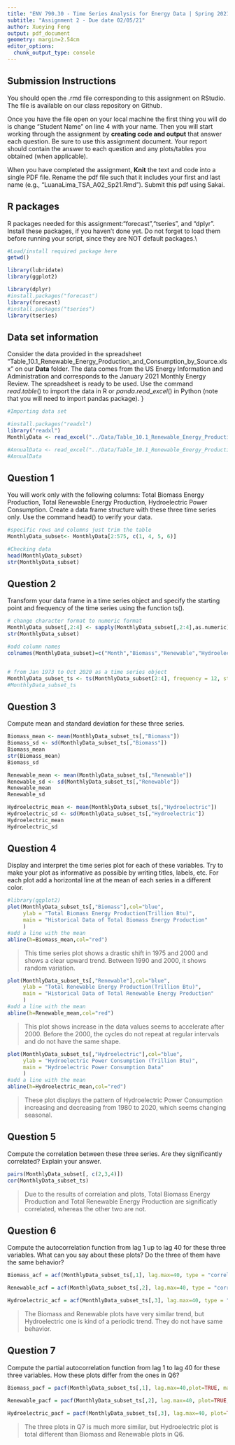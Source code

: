 ```yaml
---
title: "ENV 790.30 - Time Series Analysis for Energy Data | Spring 2021"
subtitle: "Assignment 2 - Due date 02/05/21"
author: Xueying Feng
output: pdf_document
geometry: margin=2.54cm
editor_options: 
  chunk_output_type: console
---
```


## Submission Instructions

You should open the .rmd file corresponding to this assignment on RStudio. The file is available on our class repository on Github.   

Once you have the file open on your local machine the first thing you will do is change "Student Name" on line 4 with your name. 
Then you will start working through the assignment by  **creating code and output** that answer each question. Be sure to use this assignment document. Your report should contain the answer to each question and any plots/tables you obtained (when applicable).

When you have completed the assignment, **Knit** the text and code into a single PDF file. Rename the pdf file such that it includes your first and last name (e.g., "LuanaLima_TSA_A02_Sp21.Rmd"). Submit this pdf using Sakai. 

## R packages

R packages needed for this assignment:"forecast","tseries", and "dplyr". Install these packages, if you haven't done yet. Do not forget to load them before running your script, since they are NOT default packages.\\

```r
#Load/install required package here
getwd()

library(lubridate)
library(ggplot2)

library(dplyr)
#install.packages("forecast")
library(forecast)
#install.packages("tseries")
library(tseries)
```


## Data set information  

Consider the data provided in the spreadsheet "Table_10.1_Renewable_Energy_Production_and_Consumption_by_Source.xlsx" on our **Data** folder. The data comes from the US Energy Information and Administration and corresponds to the January 2021 Monthly Energy Review. The spreadsheet is ready to be used. Use the command $read.table()$ to import the data in R or $panda.read\_excel()$ in Python (note that you will need to import pandas package). }


```r
#Importing data set

#install.packages("readxl")
library("readxl")
MonthlyData <- read_excel("../Data/Table_10.1_Renewable_Energy_Production_and_Consumption_by_Source.xlsx",sheet = 1, skip = 9) 

#AnnualData <- read_excel("../Data/Table_10.1_Renewable_Energy_Production_and_Consumption_by_Source.xlsx",2)
#AnnualData
```

## Question 1
You will work only with the following columns: Total Biomass Energy Production, Total Renewable Energy Production, Hydroelectric Power Consumption. Create a data frame structure with these three time series only. Use the command head() to verify your data.

```r
#specific rows and columns just trim the table
MonthlyData_subset<- MonthlyData[2:575, c(1, 4, 5, 6)]

#Checking data
head(MonthlyData_subset)
str(MonthlyData_subset)
```


## Question 2
Transform your data frame in a time series object and specify the starting point and frequency of the time series using the function ts().
```r
# change character format to numeric format
MonthlyData_subset[,2:4] <- sapply(MonthlyData_subset[,2:4],as.numeric)
str(MonthlyData_subset)

#add column names 
colnames(MonthlyData_subset)=c("Month","Biomass","Renewable","Hydroelectric")


# from Jan 1973 to Oct 2020 as a time series object
MonthlyData_subset_ts <- ts(MonthlyData_subset[2:4], frequency = 12, start = c(1973, 1, 1), end = c(2020, 10, 1)) 
#MonthlyData_subset_ts
```

## Question 3
Compute mean and standard deviation for these three series.
```r
Biomass_mean <- mean(MonthlyData_subset_ts[,"Biomass"])
Biomass_sd <- sd(MonthlyData_subset_ts[,"Biomass"])
Biomass_mean
str(Biomass_mean)
Biomass_sd

Renewable_mean <- mean(MonthlyData_subset_ts[,"Renewable"])
Renewable_sd <- sd(MonthlyData_subset_ts[,"Renewable"])
Renewable_mean
Renewable_sd

Hydroelectric_mean <- mean(MonthlyData_subset_ts[,"Hydroelectric"])
Hydroelectric_sd <- sd(MonthlyData_subset_ts[,"Hydroelectric"])
Hydroelectric_mean
Hydroelectric_sd

```


## Question 4
Display and interpret the time series plot for each of these variables. Try to make your plot as informative as possible by writing titles, labels, etc. For each plot add a horizontal line at the mean of each series in a different color.
```r
#library(ggplot2)
plot(MonthlyData_subset_ts[,"Biomass"],col="blue",
     ylab = "Total Biomass Energy Production(Trillion Btu)",
     main = "Historical Data of Total Biomass Energy Production"
     )
#add a line with the mean
abline(h=Biomass_mean,col="red")
```
>This time series plot shows a drastic shift in 1975 and 2000 and shows a clear upward trend. Between 1990 and 2000, it shows random variation.

```r
plot(MonthlyData_subset_ts[,"Renewable"],col="blue",
     ylab = "Total Renewable Energy Production(Trillion Btu)",
     main = "Historical Data of Total Renewable Energy Production"
     )
#add a line with the mean
abline(h=Renewable_mean,col="red")
```
>This plot shows increase in the data values seems to accelerate after 2000. Before the 2000, the cycles do not repeat at regular intervals and do not have the same shape.

```r
plot(MonthlyData_subset_ts[,"Hydroelectric"],col="blue",
     ylab = "Hydroelectric Power Consumption (Trillion Btu)",
     main = "Hydroelectric Power Consumption Data"
     )
#add a line with the mean
abline(h=Hydroelectric_mean,col="red")
```
>These plot displays the pattern of Hydroelectric Power Consumption increasing and decreasing from 1980 to 2020, which seems changing seasonal.

## Question 5
Compute the correlation between these three series. Are they significantly correlated? Explain your answer.
```r
pairs(MonthlyData_subset[, c(2,3,4)])
cor(MonthlyData_subset_ts)
```
>Due to the results of correlation and plots, Total Biomass Energy Production and Total Renewable Energy Production are significatly correlated, whereas the other two are not.

## Question 6
Compute the autocorrelation function from lag 1 up to lag 40 for these three variables. What can you say about these plots? Do the three of them have the same behavior?

```r
Biomass_acf = acf(MonthlyData_subset_ts[,1], lag.max=40, type = "correlation", plot=TRUE, main="Biomass ACF")

Renewable_acf = acf(MonthlyData_subset_ts[,2], lag.max=40, type = "correlation", plot=TRUE, main="Renewable ACF")

Hydroelectric_acf = acf(MonthlyData_subset_ts[,3], lag.max=40, type = "correlation", plot=TRUE, main="Hydroelectric ACF")
```
> The Biomass and Renewable plots have very similar trend, but Hydroelectric one is kind of a periodic trend. They do not have same behavior.

## Question 7
Compute the partial autocorrelation function from lag 1 to lag 40 for these three variables. How these plots differ from the ones in Q6?
```r
Biomass_pacf = pacf(MonthlyData_subset_ts[,1], lag.max=40,plot=TRUE, main="Biomass PACF")

Renewable_pacf = pacf(MonthlyData_subset_ts[,2], lag.max=40, plot=TRUE, main="Renewable PACF")

Hydroelectric_pacf = pacf(MonthlyData_subset_ts[,3], lag.max=40, plot=TRUE, main="Hydroelectric PACF")

```
> The three plots in Q7 is much more similar, but Hydroelectric plot is total different than Biomass and Renewable plots in Q6.
